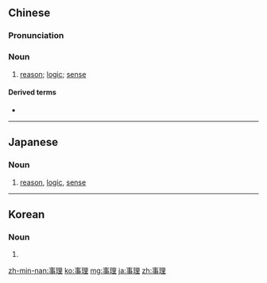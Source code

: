 ==Chinese==
{{zh-forms}}

===Pronunciation===
{{zh-pron
|m=shìlǐ
|c=si6 lei5
|mn=qz:sīr-lí/tw,xm,zz:sū-lí
|cat=n
}}

===Noun===
{{zh-noun}}

# [[reason]]; [[logic]]; [[sense]]

====Derived terms====
* {{l|cmn|明事理|tr=míngshìlǐ}}

----

==Japanese==
{{ja-kanjitab|じ|り|yomi=on}}

===Noun===
{{ja-noun|じり}}

# [[reason]], [[logic]], [[sense]]

----

==Korean==
{{ko-hanjatab|}}

===Noun===
{{ko-noun|hj|hangeul=사리}}

# {{hanja form of|사리|[[reason]], [[logic]], [[sense]]}}

[[zh-min-nan:事理]]
[[ko:事理]]
[[mg:事理]]
[[ja:事理]]
[[zh:事理]]